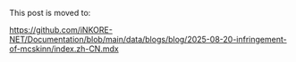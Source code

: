 This post is moved to:

https://github.com/iNKORE-NET/Documentation/blob/main/data/blogs/blog/2025-08-20-infringement-of-mcskinn/index.zh-CN.mdx
